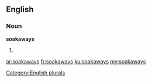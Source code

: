 ==English==

===Noun===
'''soakaways'''

# {{plural of|[[soakaway]]}}

[[Category:English plurals]]

[[ar:soakaways]]
[[fr:soakaways]]
[[ku:soakaways]]
[[my:soakaways]]